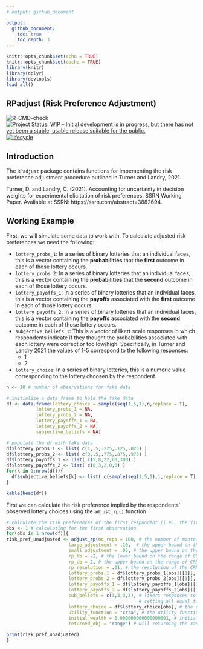 ```yaml
---
# output: github_document

output:
  github_document:
    toc: true
    toc_depth: 3
---
```


```r
knitr::opts_chunk$set(echo = TRUE)
knitr::opts_chunk$set(cache = TRUE)
library(knitr)
library(dplyr)
library(devtools)
load_all()
```

## RPadjust (Risk Preference Adjustment)

![R-CMD-check](https://github.com/ropensci/ijtiff/workflows/R-CMD-check/badge.svg)
[![Project Status: WIP – Initial development is in progress, but there has not yet been a stable, usable release suitable for the public.](https://www.repostatus.org/badges/latest/wip.svg)](https://www.repostatus.org/)
[![lifecycle](https://img.shields.io/badge/lifecycle-experimental-orange.svg)](https://lifecycle.r-lib.org/articles/stages.html)
<!-- [![Codecov test coverage](https://codecov.io/gh/dylan-turner25/rfema/branch/main/graph/badge.svg)](https://codecov.io/gh/dylan-turner25/rfema?branch=main) -->

<!-- badges: start -->
  <!-- [![R-CMD-check](https://github.com/dylan-turner25/rfema/workflows/R-CMD-check/badge.svg)](https://github.com/dylan-turner25/rfema/actions) -->
<!-- badges: end -->



## Introduction
The `RPadjust` package contains functions for impementing the risk preference adjustment procedure outlined in Turner and Landry, 2021.

Turner, D. and Landry, C. (2021). Accounting for uncertainty in decision weights for experimental
elicitation of risk preferences. SSRN Working Paper. Avaliable at SSRN: https://ssrn.com/abstract=3882694.


## Working Example

First, we will simulate some data to work with. To calculate adjusted risk preferences we need the following:

* `lottery_probs_1`:  In a series of binary lotteries that an individual faces, this is a vector containing the **probabilities** that the **first** outcome in each of those lottery occurs.
* `lottery_probs_2`:  In a series of binary lotteries that an individual faces, this is a vector containing the **probabilities** that the **second** outcome in each of those lottery occurs.
* `lottery_payoffs_1`: In a series of binary lotteries that an individual faces, this is a vector containing the **payoffs** associated with the **first** outcome in each of those lottery occurs.
* `lottery_payoffs_2`: In a series of binary lotteries that an individual faces, this is a vector containing the **payoffs** associated with the **second** outcome in each of those lottery occurs.
* `subjective_beliefs_1`: This is a vector of likert scale responses in which respondents indicate if they thought the probabilities associated with each lottery were correct or too low/high. Specifically, in Turner and Landry 2021 the values of 1-5 correspond to the following responses:
  - 1
  - 2
* `lottery_choice`: In a series of binary lotteries, this is a numeric value corresponding to the lottery choosen by the respondent.


```r
n <- 10 # number of observations for fake data

# initialize a data frame to hold the fake data
df <- data.frame(lottery_choice = sample(seq(1,5,1),n,replace = T),
           lottery_probs_1 = NA,
           lottery_probs_2 = NA,
           lottery_payoffs_1 = NA,
           lottery_payoffs_2 = NA,
           subjective_beliefs = NA)

# populate the df with fake data
df$lottery_probs_1 <- list( c(1,.5,.225,.125,.025) ) 
df$lottery_probs_2 <- list( c(0,.5,.775,.875,.975) )
df$lottery_payoffs_1 <- list( c(5,8,22,60,300) )
df$lottery_payoffs_2 <- list( c(0,3,2,0,0) )
for(k in 1:nrow(df)){
  df$subjective_beliefs[k] <- list( c(sample(seq(1,5,1),1,replace = T),sample(seq(1,5,1),1,replace = T) ,sample(seq(1,5,1),1,replace = T),sample(seq(1,5,1),1,replace = T) ))
}

kable(head(df))

```


First we can calculate the risk preference implied by the respondents' observed lottery choices using the `adjust_rp()` function
```r

# calculate the risk preferences of the first respondent (i.e., the first row in the data frame)
obs <- 1 # calculating for the first observation
for(obs in 1:nrow(df)){
risk_pref_unadjusted <- adjust_rp(mc_reps = 100, # the number of monte-carlo reps to use
                       large_adjustment = .10,  # the upper bound on the large adjustment interval
                       small_adjustment = .05, # the upper bound on the small adjustment interval
                       rp_lb = -2, # the lower bound on the range of CRRA values to consider
                       rp_ub = 2, # the upper bound on the range of CRRA values to consider
                       rp_resolution = .01, # the resolution of the CRRA value (controls how finely we search the parameter space)
                       lottery_probs_1 = df$lottery_probs_1[obs][[1]], # probabilities that the first outcome in each lottery occurs
                       lottery_probs_2 = df$lottery_probs_2[obs][[1]], # probabilities that the second outcome in each lottery occurs
                       lottery_payoffs_1 = df$lottery_payoffs_1[obs][[1]], # payoffs for the first outcome in each lottery
                       lottery_payoffs_2 = df$lottery_payoffs_2[obs][[1]], # payoffs for the second outcome in each lottery
                       sub_beliefs = c(3,3,3,3), # likert responses to the subjective probability debriefing questions, 
                                                 # setting all equal to 3's will produce unadjusted risk preference parameters
                       lottery_choice = df$lottery_choice[obs], # the observed lottery choice of the respondent
                       utility_function = "crra", # the utility function to use in the risk preference calculation (crra is the only choice right now)
                       initial_wealth = 0.000000000000000001, # initial wealth to assume. Assuming arbitrarily close to zero initial wealth. I.e., assuming the agent is playing the lottery in isolation
                       returned_obj = "range") # will returning the range of the implied crra interval (can set to "midpoint" to get the midpoint of the implied range)

print(risk_pref_unadjusted)
}
````








<!-- `rfema` allows users to access The Federal Emergency Management Agency's (FEMA) publicly available data through the open FEMA API. The package provides a set of functions to easily navigate and access all data sets provided by FEMA, including (but not limited to) data from the National Flood Insurance Program and FEMA's various disaster aid programs. -->

<!-- FEMA data is publicly available at the open FEMA website (https://www.fema.gov/about/openfema/data-sets) and is avaliable for bulk download, however, the files are sometimes very large (multiple gigabytes) and many times users do not need all records for a data series (for example: many users may only want records for a single state for several years). Using FEMA's API is a good option to circumvent working with the bulk data files, but can be inaccessible for those without prior API experience. This package contains a set of functions that allows users to easily identify and retrieve data from FEMA's API without needing any technical knowledge of APIs. -->

<!-- In accordance with the open_fema terms and conditions: This product uses the Federal Emergency Management Agency’s Open FEMA API, but is not endorsed by FEMA. The Federal Government or FEMA cannot vouch for the data or analyses derived from these data after the data have been retrieved from the Agency's website(s). Guidance on FEMA's preffered citation for Open FEMA data can be found at: https://www.fema.gov/about/openfema/terms-conditions -->

<!-- ## Why rfema? -->
<!-- What are the advantages of accessing the FEMA API through the `rfema` package as compared to accessing the API directly? In short, the `rfema` package handles much of the grunt work associated with constructing API queries, dealing with API limits, and applying filters or other parameters. Suppose one wants to obtain data on all of the flood insurance claims in Broward County, FL between 2010 and 2012. The following code obtains that data without the use of the `rfema` package. As you can see it requires many lines of code with significant hardcoding in the url strings. The hardcoding could be avoided, but that would require even more lines of code. -->
<!-- ```{r} -->

<!-- # define the url for the appropriate api end point -->
<!-- base_url <- "https://www.fema.gov/api/open/v1/FimaNfipClaims" -->

<!-- # append the base_url to apply filters -->
<!-- filters <- "?$inlinecount=allpages&$top=1000&$filter=(countyCode%20eq%20'12011')%20and%20(yearOfLoss%20ge%20'2010')%20and%20(yearOfLoss%20le%20'2012')" -->

<!-- api_query <- paste0(base_url, filters) -->

<!-- # run a query setting the top_n parameter to 1 to check how many records match the filters -->
<!-- record_check_query <- "https://www.fema.gov/api/open/v1/FimaNfipClaims?$inlinecount=allpages&$top=1&$select=id&$filter=(countyCode%20eq%20'12011')%20and%20(yearOfLoss%20ge%20'2010')%20and%20(yearOfLoss%20le%20'2012')" -->

<!-- # run the api call and determine the number of matching records -->
<!-- result <- httr::GET(record_check_query) -->
<!-- jsonData <- httr::content(result)         -->
<!-- n_records <- jsonData$metadata$count # there are 2119 records meaning we will need three seperate API calls to get all the data -->


<!-- # calculate number of calls neccesary to get all records using the  -->
<!-- # 1000 records/ call max limit defined by FEMA -->
<!-- itterations <- ceiling(n_records / 1000) -->


<!-- for(i in seq(from=1, to=itterations, by=1)){ -->
<!--   # As above, if you have filters, specific fields, or are sorting, add that to the base URL  -->
<!--   #   or make sure it gets concatenated here. -->
<!--   result <- httr::GET(paste0(api_query,"&$skip=",(i-1) * 1000)) -->
<!--   jsonData <- httr::content(result)          -->

<!--   if(i == 1){ -->
<!--     data <- dplyr::bind_rows(jsonData[[2]]) -->
<!--   } else { -->
<!--     data <- dplyr::bind_rows(data, dplyr::bind_rows(jsonData[[2]])) -->
<!--   } -->



<!-- } -->


<!-- # remove the html line breaks from returned data frame (if there are any)   -->
<!-- data <- as.data.frame(lapply(data, function(data) gsub("\n", "", data))) -->




<!-- ``` -->

<!-- Compare the above block of code to the following code which obtains the same data using the `rfema` package. The `rfema` package allowed the same request to be made with two lines of code. Notably, the `open_fema()` function handled checking the number of records and implementation an iterative loop to get around the 1000 records/call limit. -->
<!-- ```{r} -->
<!-- # define a list of filters to apply -->
<!-- filterList <- list(countyCode = "= 12011",yearOfLoss = ">= 2010", yearOfLoss = "<= 2012") -->

<!-- # make the API call using the `open_fema` function. -->
<!-- data <- rfema::open_fema(data_set = "fimaNfipClaims",ask_before_call = F, filters = filterList ) -->

<!-- ``` -->


<!-- ## Installation -->
<!-- Right now, the best way to install and use the `rfema` package is by installing directly from GitHub using `devtools::install_github("dylan-turner25/rfema")`. The FEMA API does not require an API key, meaning no further steps need be taken to start using the package -->



<!-- ## Getting Started -->

